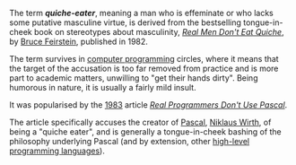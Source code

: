 The term '''''quiche-eater''''', meaning a man who is effeminate or who lacks some putative masculine virtue, is derived from the bestselling tongue-in-cheek book on stereotypes about masculinity, ''[[Real Men Don't Eat Quiche]]'', by [[Bruce Feirstein]], published in 1982.

The term survives in [[computer programming]] circles, where it means that the target of the accusation is too far removed from practice and is more part to academic matters, unwilling to "get their hands dirty". Being humorous in nature, it is usually a fairly mild insult.

It was popularised by the [[1983]] article ''[[Real Programmers Don't Use Pascal]]''.

The article specifically accuses the creator of [[Pascal programming language|Pascal]], [[Niklaus Wirth]], of being a "quiche eater", and is generally a tongue-in-cheek bashing of the philosophy underlying Pascal (and by extension, other [[high-level programming language]]s).
